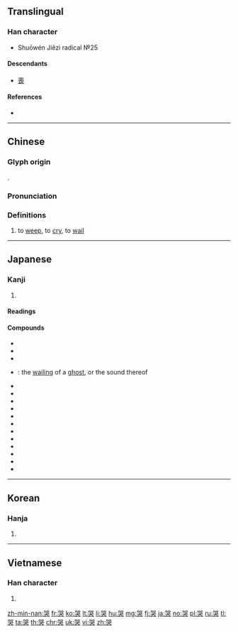 ==Translingual==
{{stroke order|strokes=10}}

===Han character===
{{Han char|rn=30|rad=口|as=07|sn=10|four=66430|canj=RRIK|ids=⿱吅犬}}
* Shuōwén Jiězì radical №25

====Descendants====
* [[喪]]

====References====
* {{Han ref|kx=0190.250|dkj=03658|dj=0410.060|hdz=10629.020|uh=54ED|ud=21741|bh=ADFA|bd=44538}}

----

==Chinese==
{{zh-forms}}

===Glyph origin===
{{Han etym}}
{{Han compound|吅|犬|c1=s|c2=p|t2=獄|ls=psc}}.

===Pronunciation===
{{zh-pron
|m=kū
|ma=y
|c=huk1
|md=kók
|mn=khàu
|mn-t=kao3
|w=4khoq
|mc=y
|oc=y
|cat=v
}}

===Definitions===
{{zh-hanzi}}

# to [[weep]], to [[cry]], to [[wail]]

{{zh-cat|Beginning}}

----

==Japanese==

===Kanji===
{{ja-kanji|grade=|rs=口07}}

# {{defn|lang=ja|sort=口07}}

====Readings====
{{ja-readings|goon=[[こく]] (koku)|kanon=[[こく]] (koku)|kun=[[なく]] (naku)}}

====Compounds====
{{der-top|Compounds}}
* {{ja-r|哀哭|あいこく}}
* {{ja-r|憂き哭|うきね}}
* {{ja-r|哭ぶ|おらぶ}}
* {{ja-r|鬼哭|きこく}}: the [[wailing]] of a [[ghost]], or the sound thereof
* {{ja-r|泣哭|きゅうこく}}
* {{ja-r|号哭|ごうこく}}
* {{ja-r|哭す|こくす}}
* {{ja-r|哭する|こくする}}
* {{ja-r|哭声|こくせい}}
* {{ja-r|哭慟|こくどう}}
* {{ja-r|哭泣|こっきゅう}}
* {{ja-r|痛哭|つうこく}}
* {{ja-r|啼哭|ていこく}}
* {{ja-r|慟哭|どうこく}}
* {{ja-r|哭き女|なきめ}}
* {{ja-r|御哭|みね}}
{{der-bottom}}

----

==Korean==

===Hanja===
{{ko-hanja|hangeul=곡|mr=kok}}

# {{defn|lang=ko|sort=口07}}

----

==Vietnamese==

===Han character===
{{vi-hantu|[[khốc]], [[khóc]]|rs=口07}}

# {{defn|lang=vi|sort=口07}}

[[zh-min-nan:哭]]
[[fr:哭]]
[[ko:哭]]
[[lt:哭]]
[[li:哭]]
[[hu:哭]]
[[mg:哭]]
[[fj:哭]]
[[ja:哭]]
[[no:哭]]
[[pl:哭]]
[[ru:哭]]
[[tl:哭]]
[[ta:哭]]
[[th:哭]]
[[chr:哭]]
[[uk:哭]]
[[vi:哭]]
[[zh:哭]]